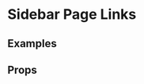 
<Meta title="Pattern Library|Slices/Article Grid" component={ArticleGrid} />

# Sidebar Page Links
 
 
## Examples

<Preview>
    <Story name="Multiple Articles with first highlighted">
        <div style={{
            padding: "10px",
            maxWidth: "1000px",
            margin: "0 auto"
        }}>
            <ArticleGrid articles={[...demoArticles, ...demoArticles, ...demoArticles, ...demoArticles, ...demoArticles]} firstHighlighted />
        </div>
    </Story>
</Preview>

<Preview>
    <Story name="Three Articles with title and CTA">
        <div style={{
            padding: "10px",
            maxWidth: "1000px",
            margin: "0 auto"
        }}>
            <ArticleGrid articles={[...demoArticles]} optionalTitle="Latest articles" optionalCTALink="http://google.com" />
        </div>
    </Story>
</Preview>

<Preview>
    <Story name="Single Article">
        <div style={{
            padding: "10px",
            maxWidth: "1000px",
            margin: "0 auto"
        }}>
            <ArticleGrid articles={[demoArticles[0]]} />
        </div>
    </Story>
</Preview>

<Preview>
    <Story name="Loading">
        <div style={{
            padding: "10px",
            maxWidth: "1000px",
            margin: "0 auto"
        }}>
            <ArticleGrid articles={false} />
        </div>
    </Story>
</Preview>

## Props 

<Props of={ArticleGrid} />
